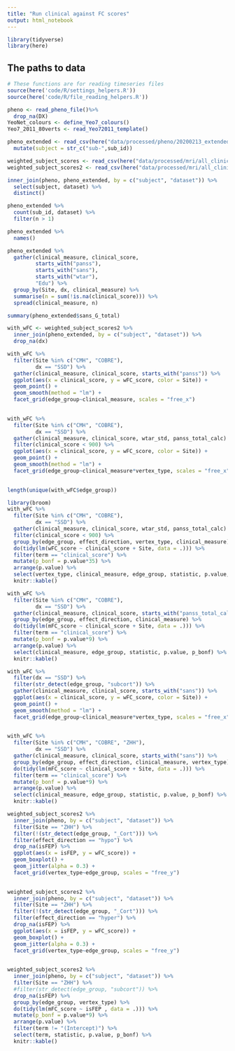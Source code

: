 ```yaml
---
title: "Run clinical against FC scores"
output: html_notebook
---
```




```r
library(tidyverse)
library(here)
```


## The paths to data


```r
# These functions are for reading timeseries files
source(here('code/R/settings_helpers.R'))
source(here('code/R/file_reading_helpers.R'))

pheno <- read_pheno_file()%>%
  drop_na(DX)
YeoNet_colours <- define_Yeo7_colours()
Yeo7_2011_80verts <- read_Yeo72011_template()  

```

```r
pheno_extended <- read_csv(here("data/processed/pheno/20200213_extended_pheno.csv")) %>%
  mutate(subject = str_c("sub-",sub_id))
```

```r
weighted_subject_scores <- read_csv(here("data/processed/mri/all_clinicalplusqa_group/weighted_subject_FC_scores/SSD4cohorts_DXweighted_subject_scores.csv"))
weighted_subject_scores2 <- read_csv(here("data/processed/mri/all_clinicalplusqa_group/weighted_subject_FC_scores/SSD4cohorts_DXweighted_moregroups_subject_scores.csv"))
```

```r
inner_join(pheno, pheno_extended, by = c("subject", "dataset")) %>%
  select(subject, dataset) %>%
  distinct()
```
```r
pheno_extended %>%
  count(sub_id, dataset) %>%
  filter(n > 1) 
```
```r
pheno_extended %>%
  names()
```
```r
pheno_extended %>%
  gather(clinical_measure, clinical_score, 
         starts_with("panss"), 
         starts_with("sans"),
         starts_with("wtar"),
         "Edu") %>%
  group_by(Site, dx, clinical_measure) %>%
  summarise(n = sum(!is.na(clinical_score))) %>%
  spread(clinical_measure, n)
```
```r
summary(pheno_extended$sans_G_total)
```


```r
with_wFC <- weighted_subject_scores2 %>%
  inner_join(pheno_extended, by = c("subject", "dataset")) %>%
  drop_na(dx)
```

```r
with_wFC %>%
  filter(Site %in% c("CMH", "COBRE"),
         dx == "SSD") %>%
  gather(clinical_measure, clinical_score, starts_with("panss")) %>%
  ggplot(aes(x = clinical_score, y = wFC_score, color = Site)) +
  geom_point() +
  geom_smooth(method = "lm") +
  facet_grid(edge_group~clinical_measure, scales = "free_x")
  
```
```r
with_wFC %>%
  filter(Site %in% c("CMH", "COBRE"),
         dx == "SSD") %>%
  gather(clinical_measure, clinical_score, wtar_std, panss_total_calc) %>%
  filter(clinical_score < 900) %>%
  ggplot(aes(x = clinical_score, y = wFC_score, color = Site)) +
  geom_point() +
  geom_smooth(method = "lm") +
  facet_grid(edge_group~clinical_measure*vertex_type, scales = "free_x")
  
```
```r
length(unique(with_wFC$edge_group))
```

```r
library(broom)
with_wFC %>%
  filter(Site %in% c("CMH", "COBRE"),
         dx == "SSD") %>%
  gather(clinical_measure, clinical_score, wtar_std, panss_total_calc) %>%
  filter(clinical_score < 900) %>%
  group_by(edge_group, effect_direction, vertex_type, clinical_measure) %>%
  do(tidy(lm(wFC_score ~ clinical_score + Site, data = .))) %>%
  filter(term == "clinical_score") %>%
  mutate(p_bonf = p.value*35) %>%
  arrange(p.value) %>%
  select(vertex_type, clinical_measure, edge_group, statistic, p.value, p_bonf) %>%
  knitr::kable()
```

```r
with_wFC %>%
  filter(Site %in% c("CMH", "COBRE"),
         dx == "SSD") %>%
  gather(clinical_measure, clinical_score, starts_with("panss_total_calc")) %>%
  group_by(edge_group, effect_direction, clinical_measure) %>%
  do(tidy(lm(mFC_score ~ clinical_score + Site, data = .))) %>%
  filter(term == "clinical_score") %>%
  mutate(p_bonf = p.value*9) %>%
  arrange(p.value) %>%
  select(clinical_measure, edge_group, statistic, p.value, p_bonf) %>%
  knitr::kable()
```

```r
with_wFC %>%
  filter(dx == "SSD") %>%
  filter(str_detect(edge_group, "subcort")) %>%
  gather(clinical_measure, clinical_score, starts_with("sans")) %>%
  ggplot(aes(x = clinical_score, y = wFC_score, color = Site)) +
  geom_point() +
  geom_smooth(method = "lm") +
  facet_grid(edge_group~clinical_measure*vertex_type, scales = "free_x")
  
```
```r
with_wFC %>%
  filter(Site %in% c("CMH", "COBRE", "ZHH"),
         dx == "SSD") %>%
  gather(clinical_measure, clinical_score, starts_with("sans")) %>%
  group_by(edge_group, effect_direction, clinical_measure, vertex_type) %>%
  do(tidy(lm(mFC_score ~ clinical_score + Site, data = .))) %>%
  filter(term == "clinical_score") %>%
  mutate(p_bonf = p.value*9) %>%
  arrange(p.value) %>%
  select(clinical_measure, edge_group, statistic, p.value, p_bonf) %>%
  knitr::kable()
```

```r
weighted_subject_scores2 %>%
  inner_join(pheno, by = c("subject", "dataset")) %>%
  filter(Site == "ZHH") %>%
  filter(!(str_detect(edge_group, "_Cort"))) %>%
  filter(effect_direction == "hypo") %>% 
  drop_na(isFEP) %>%
  ggplot(aes(x = isFEP, y = wFC_score)) +
  geom_boxplot() +
  geom_jitter(alpha = 0.3) +
  facet_grid(vertex_type~edge_group, scales = "free_y")
  
```
```r
weighted_subject_scores2 %>%
  inner_join(pheno, by = c("subject", "dataset")) %>%
  filter(Site == "ZHH") %>%
  filter(!(str_detect(edge_group, "_Cort"))) %>%
  filter(effect_direction == "hyper") %>% 
  drop_na(isFEP) %>%
  ggplot(aes(x = isFEP, y = wFC_score)) +
  geom_boxplot() +
  geom_jitter(alpha = 0.3) +
  facet_grid(vertex_type~edge_group, scales = "free_y")
  
```

```r
weighted_subject_scores2 %>%
  inner_join(pheno, by = c("subject", "dataset")) %>%
  filter(Site == "ZHH") %>%
  #filter(str_detect(edge_group, "subcort")) %>%
  drop_na(isFEP) %>%
  group_by(edge_group, vertex_type) %>%
  do(tidy(lm(mFC_score ~ isFEP , data = .))) %>%
  mutate(p_bonf = p.value*9) %>%
  arrange(p.value) %>%
  filter(term != "(Intercept)") %>%
  select(term, statistic, p.value, p_bonf) %>%
  knitr::kable()
```

